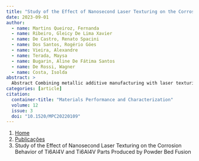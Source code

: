 ```yaml
---
title: "Study of the Effect of Nanosecond Laser Texturing on the Corrosion Behavior of Ti6Al4V and Ti6Al4V Parts Produced by Powder Bed Fusion"
date: 2023-09-01
author:
  - name: Martins Queiroz, Fernanda
  - name: Ribeiro, Gleicy De Lima Xavier
  - name: De Castro, Renato Spacini
  - name: Dos Santos, Rogério Góes
  - name: Vieira, Alexandre
  - name: Terada, Maysa
  - name: Bugarin, Aline De Fátima Santos
  - name: De Rossi, Wagner
  - name: Costa, Isolda
abstract: > 
  Abstract Combining metallic additive manufacturing with laser texturing could be an alternative in obtaining parts with functional hydrophilic surfaces, which improves osteointegration. Careful study of the corrosion behavior of the surfaces obtained is necessary, because the evolution of this phenomenon can influence the osteointegration of the implant, causing the release of metal ions in the body and even the rejection of the component. This study compared the corrosion behavior of laser texturing Ti6Al4V components with components manufactured using laser power bed fusion of the same alloy followed by laser texturing. Their microstructure, roughness, wettability, and electrochemical behavior were analyzed, and different morphologies and microtopographies were observed comparing both samples. The electrochemical tests obtained indicate that Ti6Al4V showed higher corrosion resistance than L-PBF Ti6Al4V after laser texturing. The results suggest that laser texturing can encourage cell proliferation and osseointegration on the surface of Ti6Al4V biomedical implants.
categories: [article]
citation: 
  container-title: "Materials Performance and Characterization"
  volume: 12
  issue: 3
  doi: "10.1520/MPC20220109"
---
```


```{=html}
<nav aria-label="breadcrumb">
  <ol class="breadcrumb">
    <li class="breadcrumb-item"><a href="../../index.html">Home</a></li>
    <li class="breadcrumb-item"><a href="../index.html">Publicações</a></li>
    <li class="breadcrumb-item active" aria-current="page">Study of the Effect of Nanosecond Laser Texturing on the Corrosion Behavior of Ti6Al4V and Ti6Al4V Parts Produced by Powder Bed Fusion</li>
  </ol>
</nav>
```
